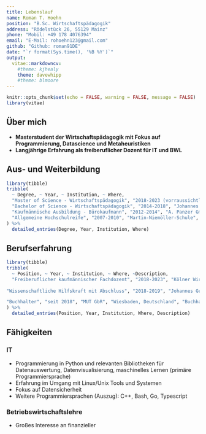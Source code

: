 ```yaml
---
title: Lebenslauf
name: Roman T. Hoehn
position: "B.Sc. Wirtschaftspädagogik"
address: "Rödelstück 26, 55129 Mainz"
phone: "Mobil: +49 178 4076394"
email: "E-Mail: rohoehn123@gmail.com"
github: "Github: roman91DE"
date: "`r format(Sys.time(), '%B %Y')`"
output: 
  vitae::markdowncv:
    #theme: kjhealy
    theme: davewhipp
    #theme: blmoore
---
```


```r
knitr::opts_chunk$set(echo = FALSE, warning = FALSE, message = FALSE)
library(vitae)
```

## Über mich

 * **Masterstudent der Wirtschaftspädagogik mit Fokus auf Programmierung, Datascience und Metaheuristiken**
 * **Langjährige Erfahrung als freiberuflicher Dozent für IT und BWL**
 
## Aus- und Weiterbildung

```r
library(tibble)
tribble(
  ~ Degree, ~ Year, ~ Institution, ~ Where,
  "Master of Science - Wirtschaftspädagogik", "2018-2023 (vorraussichtlich)", "Johannes Gutenberg-Universität", "Mainz, Deutschland",
  "Bachelor of Science - Wirtschaftspädagogik", "2014-2018", "Johannes Gutenberg-Universität", "Mainz, Deutschland",
  "Kaufmännische Ausbildung - Bürokaufmann", "2012-2014", "A. Panzer GmbH", "Wiesbaden, Deutschland",
  "Allgemeine Hochschulreife", "2007-2010", "Martin-Niemöller-Schule", "Wiesbaden, Deutschland"
) %>% 
  detailed_entries(Degree, Year, Institution, Where)
```

## Berufserfahrung

```r
library(tibble)
tribble(
  ~ Position, ~ Year, ~ Institution, ~ Where, ~Description,
  "Freiberuflicher kaufmännischer Fachdozent", "2018-2023", "Kölner Wirtschaftsfachschule - Wifa-Gruppe - GmbH", "Mainz/Darmstadt, Deutschland", " Schwerpunkte: Office/IT, Volks- und Betriebswirtschaftslehre für kaufmännische Ausbildungsberufe",
  
"Wissenschaftliche Hilfskraft mit Abschluss", "2018-2019", "Johannes Gutenberg-Universität", "Mainz, Deutschland", "Programmierung und deskriptive Auswertung von Online Umfragen, Datenbankmanagement, Recherche- und Akquisearbeiten",

"Buchhalter", "seit 2018", "MUT GbR", "Wiesbaden, Deutschland", "Buchhaltung für das online Portal www.lernfoerderung.de und diverse Dienstleistungen im Bereich Social Media Marketing"
) %>% 
  detailed_entries(Position, Year, Institution, Where, Description)
```



## Fähigkeiten

### IT

* Programmierung in Python und relevanten Bibliotheken für Datenauswertung, Datenvisualisierung, maschinelles Lernen (primäre Programmiersprache)
* Erfahrung im Umgang mit Linux/Unix Tools und Systemen
* Fokus auf Datensicherheit
* Weitere Programmiersprachen (Auszug): C++, Bash, Go, Typescript 


### Betriebswirtschaftslehre

* Großes Interesse an finanzieller 


